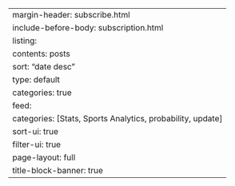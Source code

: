 ---
margin-header: subscribe.html
include-before-body: subscription.html
listing:
  contents: posts
  sort: "date desc"
  type: default
  categories: true
  feed:
    categories: [Stats, Sports Analytics, probability, update]
  sort-ui: true
  filter-ui: true
page-layout: full
title-block-banner: true
---